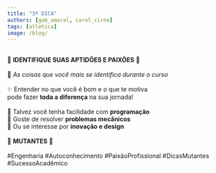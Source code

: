 ```yaml
---
title: "3ª DICA"
authors: [gab_amaral, carol_cirne]
tags: [atletica]
image: /blog/
---
```

⠀⠀⠀⠀⠀⠀⠀⠀⠀  
🌟  **IDENTIFIQUE SUAS APTIDÕES E PAIXÕES**  🌟  
⠀⠀⠀⠀⠀⠀⠀⠀⠀  
📌 *As coisas que você mais se identifica durante o curso*  
⠀⠀⠀⠀⠀⠀⠀⠀⠀  
✨ Entender no que você é bom e o que te motiva  
pode fazer **toda a diferença** na sua jornada!  
⠀⠀⠀⠀⠀⠀⠀⠀⠀  
🔹 Talvez você tenha facilidade com **programação**  
🔹 Goste de resolver **problemas mecânicos**  
🔹 Ou se interesse por **inovação e design**  
⠀⠀⠀⠀⠀⠀⠀⠀⠀  
🚀 **MUTANTES** 🚀  
⠀⠀⠀⠀⠀⠀⠀⠀⠀  
#Engenharia #Autoconhecimento #PaixãoProfissional #DicasMutantes #SucessoAcadêmico